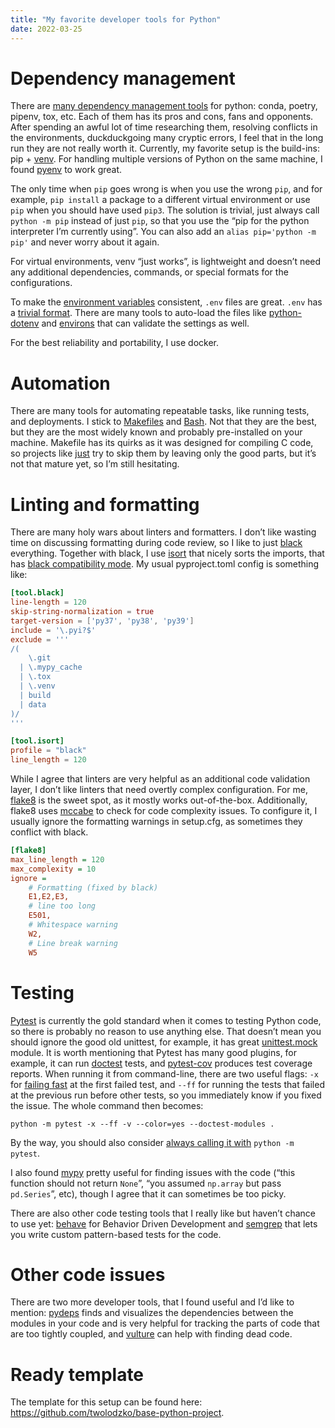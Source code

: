 ```yaml
---
title: "My favorite developer tools for Python"
date: 2022-03-25
---
```


# Dependency management

There are [many dependency management tools] for python: conda, poetry, pipenv, tox, etc.
Each of them has its pros and cons, fans and opponents. After spending an awful lot
of time researching them, resolving conflicts in the environments,
duckduckgoing many cryptic errors, I feel that in the long run they are not really worth
it. Currently, my favorite setup is the build-ins: pip + [venv]. For handling
multiple versions of Python on the same machine, I found [pyenv] to work great.

The only time when `pip` goes wrong is when you use the wrong `pip`, and for example,
`pip install` a package to a different virtual environment or use `pip` when you
should have used `pip3`. The solution is trivial, just always call `python -m pip`
instead of just `pip`, so that you use the "pip for the python interpreter I'm currently
using". You can also add an `alias pip='python -m pip'` and never worry about it again.

For virtual environments, venv "just works", is lightweight and doesn't need any
additional dependencies, commands, or special formats for the configurations.

To make the [environment variables] consistent, `.env` files are great. `.env`
has a [trivial format]. There are many tools to auto-load the files like
[python-dotenv] and [environs] that can validate the settings as well.

For the best reliability and portability, I use docker.

# Automation

There are many tools for automating repeatable tasks, like running tests, and deployments.
I stick to [Makefiles] and [Bash]. Not that they are the best, but they are the most
widely known and probably pre-installed on your machine. Makefile
has its quirks as it was designed for compiling C code, so projects like
[just] try to skip them by leaving only the good parts, but it's not that
mature yet, so I'm still hesitating.

# Linting and formatting

There are many holy wars about linters and formatters. I don't like wasting time on
discussing formatting during code review, so I like to just [black] everything.
Together with black, I use [isort] that nicely sorts the imports, that has
[black compatibility mode]. My usual pyproject.toml config is something like:

```toml
[tool.black]
line-length = 120
skip-string-normalization = true
target-version = ['py37', 'py38', 'py39']
include = '\.pyi?$'
exclude = '''
/(
    \.git
  | \.mypy_cache
  | \.tox
  | \.venv
  | build
  | data
)/
'''

[tool.isort]
profile = "black"
line_length = 120
```

While I agree that linters are very helpful as an additional code validation layer,
I don't like linters that need overtly complex configuration. For me, [flake8]
is the sweet spot, as it mostly works out-of-the-box. Additionally, flake8
uses [mccabe] to check for code complexity issues. To configure it, I usually
ignore the formatting warnings in setup.cfg, as sometimes they conflict with black.

```ini
[flake8]
max_line_length = 120
max_complexity = 10
ignore =
    # Formatting (fixed by black)
    E1,E2,E3,
    # line too long
    E501,
    # Whitespace warning
    W2,
    # Line break warning
    W5
 ```

# Testing

[Pytest] is currently the gold standard when it comes to testing Python code,
so there is probably no reason to use anything else. That doesn't mean you
should ignore the good old unittest, for example, it has great [unittest.mock]
module. It is worth mentioning that Pytest has many good plugins, for example,
it can run [doctest] tests, and [pytest-cov] produces test coverage reports.
When running it from command-line, there are two useful flags: `-x` for
[failing fast] at the first failed test, and `--ff` for running the tests that
failed at the previous run before other tests, so you immediately know if
you fixed the issue. The whole command then becomes:

```shell
python -m pytest -x --ff -v --color=yes --doctest-modules .
```

By the way, you should also consider [always calling it with] `python -m pytest`.

I also found [mypy] pretty useful for finding issues with the code ("this function
should not return `None`", "you assumed `np.array` but pass `pd.Series`", etc),
though I agree that it can sometimes be too picky.

There are also other code testing tools that I really like but haven't chance
to use yet: [behave] for Behavior Driven Development and [semgrep] that lets
you write custom pattern-based tests for the code.

# Other code issues

There are two more developer tools, that I found useful and I'd like to mention:
[pydeps] finds and visualizes the dependencies between the modules in your code
and is very helpful for tracking the parts of code that are too tightly coupled,
and [vulture] can help with finding dead code.

# Ready template

The template for this setup can be found here: <https://github.com/twolodzko/base-python-project>.


 [venv]: https://realpython.com/python-virtual-environments-a-primer/
 [Makefiles]: https://twolodzko.github.io/makefiles
 [Bash]: https://twolodzko.github.io/bash
 [environment variables]: https://twolodzko.github.io/env
 [trivial format]: https://smartmob-rfc.readthedocs.io/en/latest/2-dotenv.html
 [python-dotenv]: https://pypi.org/project/python-dotenv/
 [environs]: https://github.com/sloria/environs
 [just]: https://github.com/casey/just
 [black]: https://black.readthedocs.io/en/stable/
 [isort]: https://pycqa.github.io/isort/
 [black compatibility mode]: https://pycqa.github.io/isort/docs/configuration/black_compatibility.html
 [flake8]: https://flake8.pycqa.org/en/latest/
 [mccabe]: https://pypi.org/project/mccabe/
 [Pytest]: https://realpython.com/pytest-python-testing/
 [unittest.mock]: https://realpython.com/python-mock-library/
 [doctest]: https://docs.pytest.org/en/latest/how-to/doctest.html
 [failing fast]: https://docs.pytest.org/en/7.1.x/how-to/failures.html
 [behave]: https://behave.readthedocs.io/en/stable/
 [semgrep]: https://github.com/returntocorp/semgrep
 [pydeps]: https://pydeps.readthedocs.io/en/latest/
 [vulture]: https://pypi.org/project/vulture/
 [always calling it with]: https://stackoverflow.com/questions/10253826/path-issue-with-pytest-importerror-no-module-named-yadayadayada/34140498#34140498
 [pytest-cov]: https://pypi.org/project/pytest-cov/
 [many dependency management tools]: https://www.youtube.com/watch?v=-C8uVImkTQg
 [pyenv]: https://github.com/pyenv/pyenv
 [mypy]: http://mypy-lang.org/
